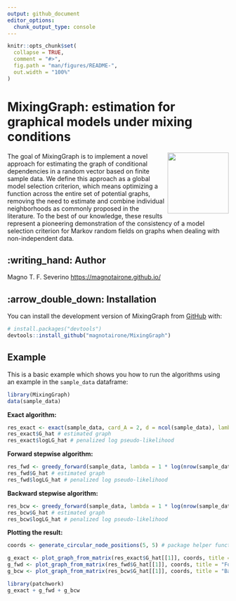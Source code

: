 ```yaml
---
output: github_document
editor_options: 
  chunk_output_type: console
---
```


<!-- README.md is generated from README.Rmd. Please edit that file -->

```r
knitr::opts_chunk$set(
  collapse = TRUE,
  comment = "#>",
  fig.path = "man/figures/README-",
  out.width = "100%"
)
```

# MixingGraph: estimation for graphical models under mixing conditions

<!-- badges: start -->
<img src="man/figures/logo.png" align="right" height="139" />
<!-- badges: end -->

The goal of MixingGraph is to implement a novel approach for estimating the graph of conditional dependencies
in a random vector based on finite sample data. 
We define this approach as a global model selection criterion, which means optimizing a function across the entire set of potential graphs, removing the need to estimate and combine individual neighborhoods as commonly proposed in the literature.
To the best of our knowledge, these results represent a pioneering demonstration of the consistency of a model selection criterion for Markov random fields on graphs when dealing with non-independent data.

## :writing_hand: Author

Magno T. F. Severino <https://magnotairone.github.io/>

## :arrow_double_down: Installation

You can install the development version of MixingGraph from [GitHub](https://github.com/) with:

``` r
# install.packages("devtools")
devtools::install_github("magnotairone/MixingGraph")
```

## Example

This is a basic example which shows you how to run the algorithms using an example in the `sample_data` dataframe:

```r
library(MixingGraph)
data(sample_data)
```

**Exact algorithm:**

```r
res_exact <- exact(sample_data, card_A = 2, d = ncol(sample_data), lambda = 1 * log(nrow(sample_data)))
res_exact$G_hat # estimated graph
res_exact$logLG_hat # penalized log pseudo-likelihood
```

**Forward stepwise algorithm:**

```r
res_fwd <- greedy_forward(sample_data, lambda = 1 * log(nrow(sample_data)), card_A = 2, d = ncol(sample_data))
res_fwd$G_hat # estimated graph
res_fwd$logLG_hat # penalized log pseudo-likelihood
```

**Backward stepwise algorithm:**
```r
res_bcw <- greedy_forward(sample_data, lambda = 1 * log(nrow(sample_data)), card_A = 2, d = ncol(sample_data))
res_bcw$G_hat # estimated graph
res_bcw$logLG_hat # penalized log pseudo-likelihood
```

**Plotting the result:**

```r
coords <- generate_circular_node_positions(5, 5) # package helper function to generate coordinate for the vertices

g_exact <- plot_graph_from_matrix(res_exact$G_hat[[1]], coords, title = "Exact")
g_fwd <- plot_graph_from_matrix(res_fwd$G_hat[[1]], coords, title = "Forward")
g_bcw <- plot_graph_from_matrix(res_bcw$G_hat[[1]], coords, title = "Backward")

library(patchwork)
g_exact + g_fwd + g_bcw
```

